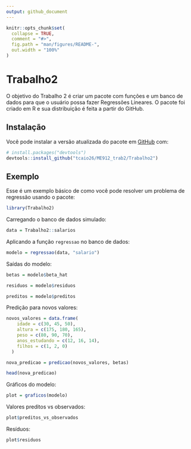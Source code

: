 ---
output: github_document
---

<!-- README.md is generated from README.Rmd. Please edit that file -->

```{r, include = FALSE}
knitr::opts_chunk$set(
  collapse = TRUE,
  comment = "#>",
  fig.path = "man/figures/README-",
  out.width = "100%"
)
```

# Trabalho2

<!-- badges: start -->
<!-- badges: end -->

O objetivo do Trabalho 2 é criar um pacote com funções e um banco de dados para que o usuário possa fazer Regressões Lineares. O pacote foi criado em R e sua distribuição é feita a partir do GitHub.

## Instalação

Você pode instalar a versão atualizada do pacote em [GitHub](https://github.com/tcaio26/ME912_trab2) com:

``` r
# install.packages("devtools")
devtools::install_github("tcaio26/ME912_trab2/Trabalho2")
```

## Exemplo

Esse é um exemplo básico de como você pode resolver um problema de regressão usando o pacote:

```{r example}
library(Trabalho2)

```

Carregando o banco de dados simulado:

```{r}
data = Trabalho2::salarios
```

Aplicando a função `regressao` no banco de dados:

```{r}
modelo = regressao(data, "salario")
```

Saídas do modelo:

```{r}
betas = modelo$beta_hat

residuos = modelo$residuos

preditos = modelo$preditos

```

Predição para novos valores:
```{r}
novos_valores = data.frame(
    idade = c(30, 45, 50),
    altura = c(175, 180, 165),
    peso = c(80, 90, 70),
    anos_estudando = c(12, 16, 14),
    filhos = c(1, 2, 0)
  )

nova_predicao = predicao(novos_valores, betas)

```
```{r}
head(nova_predicao)
```


Gráficos do modelo:
```{r}
plot = graficos(modelo)
```

Valores preditos vs observados:
```{r}
plot$preditos_vs_observados
```

Resíduos:
```{r}
plot$residuos
```


